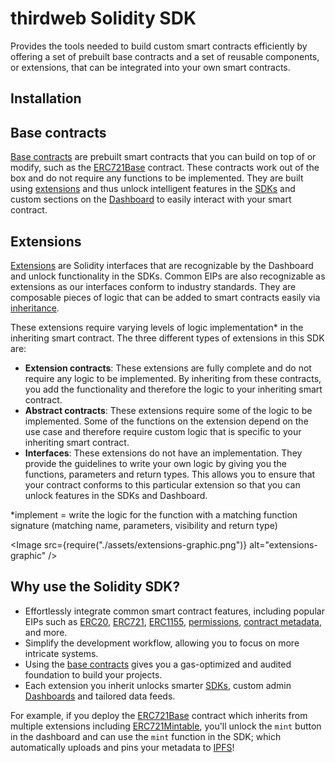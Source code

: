 
# thirdweb Solidity SDK

Provides the tools needed to build custom smart contracts efficiently by offering a set of prebuilt base contracts and a set of reusable components, or extensions, that can be integrated into your own smart contracts.

<OpenSourceCard
	repoName="Solidity SDK"
	repoUrl="https://github.com/thirdweb-dev/contracts"
/>

## Installation

<InstallTabs
	thirdwebInstallSupported
	npm="npm i @thirdweb-dev/contracts"
	yarn="yarn add @thirdweb-dev/contracts"
	pnpm="pnpm i @thirdweb-dev/contracts"
/>

## Base contracts

[Base contracts](/solidity/base-contracts) are prebuilt smart contracts that you can build on top of or modify, such as the [ERC721Base](/solidity/base-contracts/erc721base) contract. These contracts work out of the box and do not require any functions to be implemented.
They are built using [extensions](/solidity/extensions) and thus unlock intelligent features in the [SDKs](/sdk) and custom sections on the [Dashboard](/dashboard) to easily interact with your smart contract.

## Extensions

[Extensions](/solidity/extensions) are Solidity interfaces that are recognizable by the Dashboard and unlock functionality in the SDKs. Common EIPs are also recognizable as extensions as our interfaces conform to industry standards.
They are composable pieces of logic that can be added to smart contracts easily via [inheritance](/solidity/getting-started#inheritance-and-overriding-functions).

These extensions require varying levels of logic implementation\* in the inheriting smart contract. The three different types of extensions in this SDK are:

- **Extension contracts**: These extensions are fully complete and do not require any logic to be implemented. By inheriting from these contracts, you add the functionality and therefore the logic to your inheriting smart contract.
- **Abstract contracts**: These extensions require some of the logic to be implemented. Some of the functions on the extension depend on the use case and therefore require custom logic that is specific to your inheriting smart contract.
- **Interfaces**: These extensions do not have an implementation. They provide the guidelines to write your own logic by giving you the functions, parameters and return types. This allows you to ensure that your contract conforms to this particular extension so that you can unlock features in the SDKs and Dashboard.

\*implement = write the logic for the function with a matching function signature (matching name, parameters, visibility and return type)

<Image
	src={require("./assets/extensions-graphic.png")}
	alt="extensions-graphic"
/>

## Why use the Solidity SDK?

- Effortlessly integrate common smart contract features, including popular EIPs such as [ERC20](/solidity/extensions/erc20), [ERC721](/solidity/extensions/erc721), [ERC1155](/solidity/extensions/erc1155), [permissions](/solidity/extensions/permissions), [contract metadata](/solidity/extensions/contractmetadata), and more.
- Simplify the development workflow, allowing you to focus on more intricate systems.
- Using the [base contracts](/solidity/base-contracts) gives you a gas-optimized and audited foundation to build your projects.
- Each extension you inherit unlocks smarter [SDKs](/sdk), custom admin [Dashboards](/dashboard) and tailored data feeds.

For example, if you deploy the [ERC721Base](/solidity/base-contracts/erc721base) contract which inherits from multiple extensions including [ERC721Mintable](/solidity/extensions/erc721mintable), you'll unlock the `mint` button in the dashboard and
can use the `mint` function in the SDK; which automatically uploads and pins your metadata to [IPFS](/glossary/ipfs)!
